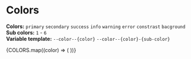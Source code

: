 

<Meta title="Requirements/Colors" />

# Colors
**Colors:** `primary` `secondary` `success` `info` `warning` `error` `constrast` `bacground`   
**Sub colors:** `1` - `6`   
**Variable template:** `--color--{color}` `--color--{color}-{sub-color}`   

<ColorPalette>
  {COLORS.map((color) => (
    <ColorItem
      key={color}
      title={color}
      subtitle={toName('color', color)}
      colors={PALETTE[color]}
    />
  ))}
</ColorPalette>
